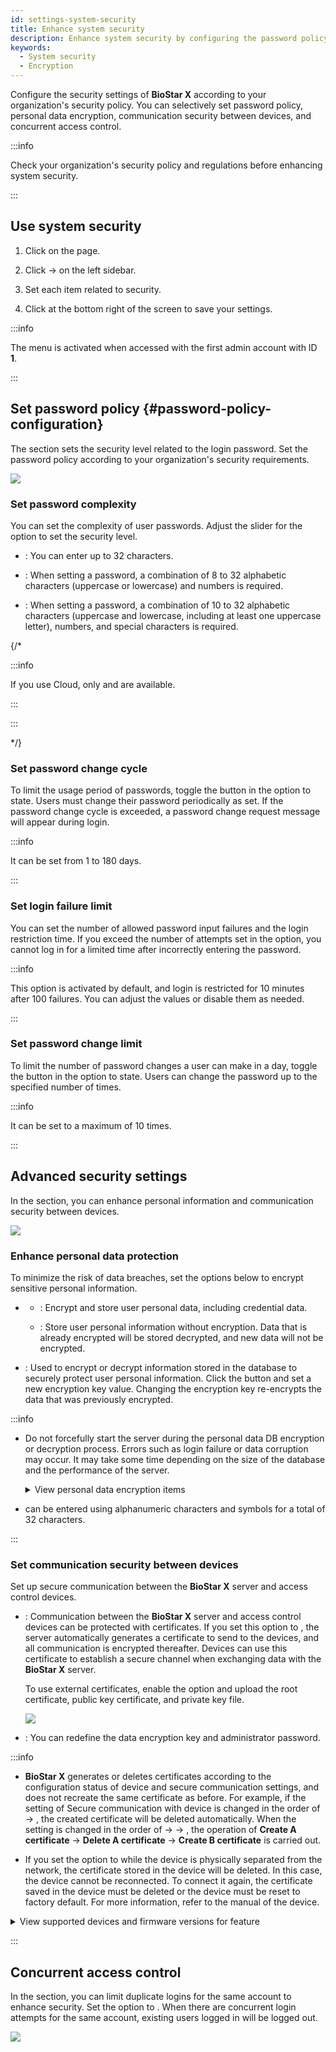 ```yaml
---
id: settings-system-security
title: Enhance system security
description: Enhance system security by configuring the password policy, personal data encryption, and communication security between devices in BioStar X.
keywords:
  - System security
  - Encryption
---
```


Configure the security settings of **BioStar X** according to your organization's security policy. You can selectively set password policy, personal data encryption, communication security between devices, and concurrent access control.

:::info

Check your organization's security policy and regulations before enhancing system security.

:::

## Use system security

1. Click <Cmd sid='shell.header.setting' /> on the <Cmd sid='shell.header.launcher' /> page.

2. Click <Cmd sid='setting.menu.system.root' /> → <Cmd sid="setting.systemSecurity" product='2' /> on the left sidebar.

3. Set each item related to security.

4. Click <Cmd sid="button.apply" product='2' /> at the bottom right of the screen to save your settings.

:::info

The <Cmd sid="setting.server.secure.comm.title" product='2' /> menu is activated when accessed with the first admin account with ID **1**.

:::

## Set password policy {#password-policy-configuration}

The <Cmd sid='setting.systemSecurity.loginPassword' product='2' /> section sets the security level related to the login password. Set the password policy according to your organization's security requirements.

<Image src='/img/biostarx-settings-system-security-password.png' className='none' />

### Set password complexity

You can set the complexity of user passwords. Adjust the slider for the <Cmd sid="setting.server.passwordLevel" product='2' /> option to set the security level.

* <Cmd sid="setting.server.passwordLevelDefault" product='2' />: You can enter up to 32 characters.

* <Cmd sid="setting.server.passwordLevelMedium" product='2' />: When setting a password, a combination of 8 to 32 alphabetic characters (uppercase or lowercase) and numbers is required.

* <Cmd sid="setting.server.passwordLevelStrong" product='2' />: When setting a password, a combination of 10 to 32 alphabetic characters (uppercase and lowercase, including at least one uppercase letter), numbers, and special characters is required.

{/\*

:::info

If you use <Cmd>Cloud</Cmd>, only <Cmd sid="setting.server.passwordLevelMedium" product='2' /> and <Cmd sid="setting.server.passwordLevelStrong" product='2' /> are available.

:::

:::

\*/}

### Set password change cycle

To limit the usage period of passwords, toggle the button in the <Cmd sid="setting.systemSecurity.passwordUpdateCycle" product='2' /> option to <Cmd sid="common.active" product='2' /> state. Users must change their password periodically as set. If the password change cycle is exceeded, a password change request message will appear during login.

:::info

It can be set from 1 to 180 days.

:::

### Set login failure limit

You can set the number of allowed password input failures and the login restriction time. If you exceed the number of attempts set in the <Cmd sid="setting.systemSecurity.allowLoginFailed" product='2' /> option, you cannot log in for a limited time after incorrectly entering the password.

:::info

This option is activated by default, and login is restricted for 10 minutes after 100 failures. You can adjust the values or disable them as needed.

:::

### Set password change limit

To limit the number of password changes a user can make in a day, toggle the button in the <Cmd sid="setting.systemSecurity.allowPasswordChange" product='2' /> option to <Cmd sid="common.active" product='2' /> state. Users can change the password up to the specified number of times.

:::info

It can be set to a maximum of 10 times.

:::

## Advanced security settings

In the <Cmd sid='setting.server.secure.comm.title' product='2' /> section, you can enhance personal information and communication security between devices.

<Image src='/img/biostarx-settings-system-security-advanced.png' className='none' />

### Enhance personal data protection

To minimize the risk of data breaches, set the options below to encrypt sensitive personal information.

* <Cmd sid="setting.sever.secure.comm.encrypt.db" product='2' />

  * <Cmd sid="common.use" product='2' />: Encrypt and store user personal data, including credential data.

  * <Cmd sid="common.notUse" product='2' />: Store user personal information without encryption. Data that is already encrypted will be stored decrypted, and new data will not be encrypted.

* <Cmd sid="setting.server.secure.comm.encryption_key_db" product='2' />: Used to encrypt or decrypt information stored in the database to securely protect user personal information. Click the <Cmd sid="setting.server.secure.comm.key_change" product='2' /> button and set a new encryption key value. Changing the encryption key re-encrypts the data that was previously encrypted.

:::info

* Do not forcefully start the server during the personal data DB encryption or decryption process. Errors such as login failure or data corruption may occur. It may take some time depending on the size of the database and the performance of the server.

  <details>
  <summary>View personal data encryption items</summary>

  * Profile image

  * User ID

  * Name

  * Phone number

  * User IP

  * Email information for sender ans recipients

  * Login ID

  * Login password

  * Face template

  * Fingerprint template

  * Card ID

  * Smart card layout key

  * Custom information for user and visitor

  * Image log files

  </details>

* <Cmd sid="setting.server.secure.comm.encryption_key_db" product='2' /> can be entered using alphanumeric characters and symbols for a total of 32 characters.

:::

### Set communication security between devices

Set up secure communication between the **BioStar X** server and access control devices.

* <Cmd sid="setting.sever.secure.comm.menu" product='2' />: Communication between the **BioStar X** server and access control devices can be protected with certificates. If you set this option to <Cmd sid="common.use" product='2' />, the server automatically generates a certificate to send to the devices, and all communication is encrypted thereafter. Devices can use this certificate to establish a secure channel when exchanging data with the **BioStar X** server.

  To use external certificates, enable the <Cmd sid='setting.sever.secure.comm.extcert.menu' product='2' /> option and upload the root certificate, public key certificate, and private key file.

  <Image src='/img/biostarx-settings-system-security-advanced-with-device.png' />
* <Cmd sid="setting.server.secure.comm.data_encryption" product='2' />: You can redefine the data encryption key and administrator password.

:::info

* **BioStar X** generates or deletes certificates according to the configuration status of device and secure communication settings, and does not recreate the same certificate as before. For example, if the setting of Secure communication with device is changed in the order of <Cmd sid="common.use" product='2' /> → <Cmd sid="common.notUse" product='2' />, the created certificate will be deleted automatically. When the setting is changed in the order of <Cmd sid="common.use" product='2' /> → <Cmd sid="common.notUse" product='2' /> → <Cmd sid="common.use" product='2' />, the operation of **Create A certificate** → **Delete A certificate** → **Create B certificate** is carried out.

* If you set the <Cmd sid="setting.sever.secure.comm.menu" product='2' /> option to <Cmd sid="common.notUse" product='2' /> while the device is physically separated from the network, the certificate stored in the device will be deleted. In this case, the device cannot be reconnected. To connect it again, the certificate saved in the device must be deleted or the device must be reset to factory default. For more information, refer to the manual of the device.

<details>
<summary>View supported devices and firmware versions for <Cmd sid="setting.sever.secure.comm.menu" product='2' /> feature</summary>

* FaceStation 2 FW 1.1.0 or later

* BioStation A2 FW 1.5.0 or later

* BioStation 2 FW 1.6.0 or later

* BioStation L2 FW 1.3.0 or later

* BioLite N2 firmware 1.0.0 or higher

* BioEntry P2 FW 1.1.0 or later

* BioEntry W2 FW 1.2.0 or later

* FaceLite firmware 1.0.0 or higher

* XPass 2 firmware 1.0.0 or higher

* CoreStation FW 1.1.0 or later

* X-Station 2 firmware 1.0.0 or higher

* BioStation 3 firmware 1.0.0 or higher 

</details>

:::

## Concurrent access control

In the <Cmd sid='setting.systemSecurity.sessionSecurity' product='2' /> section, you can limit duplicate logins for the same account to enhance security. Set the <Cmd sid="setting.systemSecurity.useSimultaneousConnection" product='2' /> option to <Cmd sid="common.inactive" product='2' />. When there are concurrent login attempts for the same account, existing users logged in will be logged out.

<Image src='/img/biostarx-settings-system-security-session.png' className='none' />
